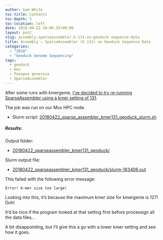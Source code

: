 ```yaml
---
author: Sam White
toc-title: Contents
toc-depth: 5
toc-location: left
date: 2018-04-22 18:06:55+00:00
layout: post
slug: assembly-sparseassembler-k-131-on-geoduck-sequence-data
title: Assembly – SparseAssembler (k 131) on Geoduck Sequence Data
categories:
  - "2018"
  - "Geoduck Genome Sequencing"
tags:
  - geoduck
  - mox
  - Panopea generosa
  - SparseAssembler
---
```


After some runs with kmergenie, [I've decided to try re-running SparseAssembler using a kmer setting of 131](https://robertslab.github.io/sams-notebook/posts/2018/2018-04-21-kmer-estimation-kmergenie-k-301-on-geoduck-sequence-data/).

The job was run on our Mox HPC node.





  * Slurm script: [20180422_sparse_assembler_kmer131_geoduck_slurm.sh](https://owl.fish.washington.edu/Athaliana/20180422_sparseassembler_kmer131_geoduck/20180422_sparse_assembler_kmer131_geoduck_slurm.sh)





##### Results:



Output folder:





  * [20180422_sparseassembler_kmer131_geoduck/](https://owl.fish.washington.edu/Athaliana/20180422_sparseassembler_kmer131_geoduck/)



Slurm output file:



  * [20180422_sparseassembler_kmer131_geoduck/slurm-163406.out](https://owl.fish.washington.edu/Athaliana/20180422_sparseassembler_kmer131_geoduck/slurm-163406.out)



This failed with the following error message:

`Error! K-mer size too large!`

Looking into this, it's because the maximum kmer size for kmergenie is 127! Doh!

It'd be nice if the program looked at that setting first before processign all the data files...

A bit disappointing, but I'll give this a go with a lower kmer setting and see how it goes.

